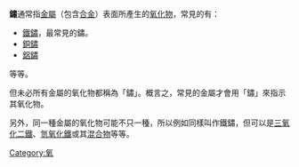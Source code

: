 {{Merge|生銹|discuss=Talk:生銹#请求与鏽合并|time=2020-07-02T08:31:50+00:00}}
'''鏽'''通常指[[金属|金屬]]（包含[[合金|合金]]）表面所產生的[[氧化物|氧化物]]，常見的有：
* [[鐵鏽|鐵鏽]]，最常見的鏽。
* [[碱式碳酸铜|銅鏽]]
* [[鋁鏽|鋁鏽]]
等等。

但未必所有金屬的氧化物都稱為「鏽」。概言之，常見的金屬才會用「鏽」來指示其氧化物。

另外，同一種金屬的氧化物可能不只一種，所以例如同樣叫作鐵鏽，但可以是[[氧化铁|三氧化二鐵]]、[[氫氧化鐵|氫氧化鐵]]或其[[混合物|混合物]]等等。

[[Category:氧|Category:氧]]
{{stub}}
